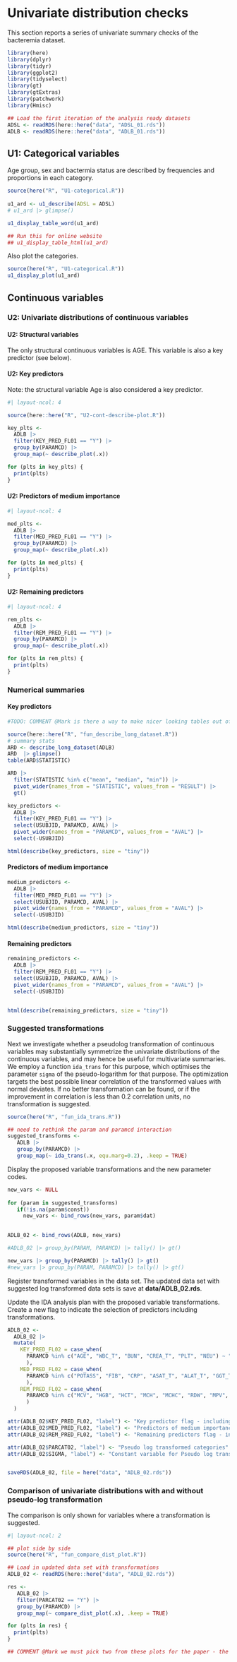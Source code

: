 # Univariate distribution checks

This section reports a series of univariate summary checks of the bacteremia dataset.

```r
library(here)
library(dplyr)
library(tidyr)
library(ggplot2)
library(tidyselect)
library(gt)
library(gtExtras)
library(patchwork)
library(Hmisc)

## Load the first iteration of the analysis ready datasets
ADSL <- readRDS(here::here("data", "ADSL_01.rds"))
ADLB <- readRDS(here::here("data", "ADLB_01.rds"))
```

## U1: Categorical variables

Age group, sex and bactermia status are described by frequencies and proportions in each category.

```r

source(here("R", "U1-categorical.R"))
 
u1_ard <- u1_describe(ADSL = ADSL)
# u1_ard |> glimpse()

u1_display_table_word(u1_ard) 

## Run this for online website
## u1_display_table_html(u1_ard)

```


Also plot the categories. 

```r

source(here("R", "U1-categorical.R"))
u1_display_plot(u1_ard)

```


## Continuous variables

### U2: Univariate distributions of continuous variables

#### U2: Structural variables

The only structural continuous variables is AGE. This variable is also a key predictor (see below).

#### U2: Key predictors

Note: the structural variable Age is also considered a key predictor.

```r
#| layout-ncol: 4

source(here::here("R", "U2-cont-describe-plot.R"))

key_plts <-
  ADLB |>
  filter(KEY_PRED_FL01 == "Y") |>
  group_by(PARAMCD) |>
  group_map(~ describe_plot(.x))

for (plts in key_plts) {
  print(plts)
}

```

#### U2: Predictors of medium importance

```r
#| layout-ncol: 4

med_plts <-
  ADLB |>
  filter(MED_PRED_FL01 == "Y") |>
  group_by(PARAMCD) |>
  group_map(~ describe_plot(.x))

for (plts in med_plts) {
  print(plts)
}

```

#### U2: Remaining predictors

```r
#| layout-ncol: 4

rem_plts <-
  ADLB |>
  filter(REM_PRED_FL01 == "Y") |>
  group_by(PARAMCD) |>
  group_map(~ describe_plot(.x))

for (plts in rem_plts) {
  print(plts)
}

```

### Numerical summaries


#### Key predictors

```r
#TODO: COMMENT @Mark is there a way to make nicer looking tables out of the numerical summaries??

source(here::here("R", "fun_describe_long_dataset.R"))
# summary stats 
ARD <- describe_long_dataset(ADLB)
ARD  |> glimpse()
table(ARD$STATISTIC)
```

```r
ARD |>
  filter(STATISTIC %in% c("mean", "median", "min")) |>
  pivot_wider(names_from = "STATISTIC", values_from = "RESULT") |>
  gt()
```


```r

key_predictors <-
  ADLB |>
  filter(KEY_PRED_FL01 == "Y") |>
  select(USUBJID, PARAMCD, AVAL) |>
  pivot_wider(names_from = "PARAMCD", values_from = "AVAL") |>
  select(-USUBJID)

html(describe(key_predictors, size = "tiny"))

```


#### Predictors of medium importance

```r

medium_predictors <-
  ADLB |>
  filter(MED_PRED_FL01 == "Y") |>
  select(USUBJID, PARAMCD, AVAL) |>
  pivot_wider(names_from = "PARAMCD", values_from = "AVAL") |>
  select(-USUBJID)

html(describe(medium_predictors, size = "tiny"))

```

#### Remaining predictors

```r

remaining_predictors <-
  ADLB |>
  filter(REM_PRED_FL01 == "Y") |>
  select(USUBJID, PARAMCD, AVAL) |>
  pivot_wider(names_from = "PARAMCD", values_from = "AVAL") |>
  select(-USUBJID)


html(describe(remaining_predictors, size = "tiny"))

```

### Suggested transformations

Next we investigate whether a pseudolog transformation of continuous variables may substantially symmetrize the univariate distributions of the continuous variables, and may hence be useful for multivariate summaries. We employ a function `ida_trans` for this purpose, which optimises the parameter `sigma` of the pseudo-logarithm for that purpose. The optimization targets the best possible linear correlation of the transformed values with normal deviates. If no better transformation can be found, or if the improvement in correlation is less than 0.2 correlation units, no transformation is suggested.

```r

source(here("R", "fun_ida_trans.R"))

## need to rethink the param and paramcd interaction
suggested_transforms <- 
   ADLB |> 
   group_by(PARAMCD) |>
   group_map(~ ida_trans(.x, equ.marg=0.2), .keep = TRUE)

```


Display the proposed variable transformations and the new parameter codes. 


```r
new_vars <- NULL
 
for (param in suggested_transforms)
   if(!is.na(param$const))
     new_vars <- bind_rows(new_vars, param$dat)

 
ADLB_02 <- bind_rows(ADLB, new_vars) 

#ADLB_02 |> group_by(PARAM, PARAMCD) |> tally() |> gt()

new_vars |> group_by(PARAMCD) |> tally() |> gt()
#new_vars |> group_by(PARAM, PARAMCD) |> tally() |> gt()

```

Register transformed variables in the data set. The updated data set with suggested log transformed data sets is save at **data/ADLB_02.rds**.

Update the IDA analysis plan with the proposed variable transformations. Create a new flag to indicate the selection of predictors including transformations. 

```r
ADLB_02 <-
  ADLB_02 |>
  mutate(
    KEY_PRED_FL02 = case_when(
      PARAMCD %in% c("AGE", "WBC_T", "BUN", "CREA_T", "PLT", "NEU") ~ "Y"
      ),
    MED_PRED_FL02 = case_when(
      PARAMCD %in% c("POTASS", "FIB", "CRP", "ASAT_T", "ALAT_T", "GGT_T") ~ "Y"
      ),
    REM_PRED_FL02 = case_when(
      PARAMCD %in% c("MCV", "HGB", "HCT", "MCH", "MCHC", "RDW", "MPV", "LYM_T", "MONO", "EOS_T", "BASO", "NT", "APTT", "SODIUM", "CA", "PHOS", "MG", "HS", "GBIL_T", "TP", "ALB", "AMY_T", "PAMY_T", "LIP_T", "CHE", "AP_T", "LDH_T", "CK_T", "GLU", "TRIG", "CHOL", "BASOR_T", "EOSR", "LYMR", "MONOR", "NEUR", "PDW", "RBC") ~ "Y"
      )
  )

attr(ADLB_02$KEY_PRED_FL02, "label") <- "Key predictor flag - including scale transformations, Section 2.2.5 U2"
attr(ADLB_02$MED_PRED_FL02, "label") <- "Predictors of medium importance flag - including scale transformations"
attr(ADLB_02$REM_PRED_FL02, "label") <- "Remaining predictors flag - including scale transformations"

attr(ADLB_02$PARCAT02, "label") <- "Pseudo log transformed categories"
attr(ADLB_02$SIGMA, "label") <- "Constant variable for Pseudo log transformation"


saveRDS(ADLB_02, file = here("data", "ADLB_02.rds"))

```





### Comparison of univariate distributions with and without pseudo-log transformation

The comparison is only shown for variables where a transformation is suggested.

```r
#| layout-ncol: 2

## plot side by side
source(here("R", "fun_compare_dist_plot.R"))

## Load in updated data set with transformations 
ADLB_02 <- readRDS(here::here("data", "ADLB_02.rds"))

res <- 
   ADLB_02 |> 
   filter(PARCAT02 == "Y") |>
   group_by(PARAMCD) |>
   group_map(~ compare_dist_plot(.x), .keep = TRUE)

for (plts in res) {
  print(plts)
}

## COMMENT @Mark we must pick two from these plots for the paper - the old version has BUN which is now no longer transformed (as we raised the threshold for indicating relevance of a  pseudolog transformation) I would suggest ASAT and GGT. Can you please produce a TIF plot for these two (similar to what we already have in the paper?)

```
